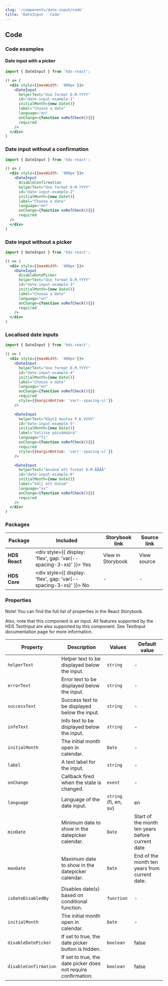 ```yaml
---
slug: '/components/date-input/code'
title: 'DateInput - Code'
---
```





## Code

### Code examples 

#### Date input with a picker
<Playground>


```jsx
import { DateInput } from 'hds-react';

() => (
  <div style={{maxWidth: '400px'}}>
    <DateInput
      helperText="Use format D.M.YYYY"
      id="date-input-example-1"
      initialMonth={new Date()}
      label="Choose a date"
      language="en"
      onChange={function noRefCheck(){}}
      required
    />
  </div>
)
```

</Playground>

### Date input without a confirmation
<Playground>


```jsx
import { DateInput } from 'hds-react';

() => (
  <div style={{maxWidth: '400px'}}>
    <DateInput
      disableConfirmation
      helperText="Use format D.M.YYYY"
      id="date-input-example-2"
      initialMonth={new Date()}
      label="Choose a date"
      language="en"
      onChange={function noRefCheck(){}}
      required
  />
  </div>
)
```

</Playground>

### Date input without a picker
<Playground>


```jsx
import { DateInput } from 'hds-react';

() => (
  <div style={{maxWidth: '400px'}}>
    <DateInput
      disableDatePicker
      helperText="Use format D.M.YYYY"
      id="date-input-example-3"
      initialMonth={new Date()}
      label="Choose a date"
      language="en"
      onChange={function noRefCheck(){}}
      required
    />
  </div>
)
```

</Playground>

### Localised date inputs
<Playground>


```jsx
import { DateInput } from 'hds-react';

() => (
  <div style={{maxWidth: '400px'}}>
    <DateInput
      helperText="Use format D.M.YYYY"
      id="date-input-example-4"
      initialMonth={new Date()}
      label="Choose a date"
      language="en"
      onChange={function noRefCheck(){}}
      required
      style={{marginBottom: 'var(--spacing-s)'}}
    />

    <DateInput
      helperText="Käytä muotoa P.K.VVVV"
      id="date-input-example-5"
      initialMonth={new Date()}
      label="Valitse päivämäärä"
      language="fi"
      onChange={function noRefCheck(){}}
      required
      style={{marginBottom: 'var(--spacing-s)'}}
    />

    <DateInput
      helperText="Använd ett format D.M.ÅÅÅÅ"
      id="date-input-example-6"
      initialMonth={new Date()}
      label="Välj ett datum"
      language="sv"
      onChange={function noRefCheck(){}}
      required
    />
  </div>
)
```

</Playground>


### Packages
| Package           | Included                                                                                        | Storybook link                                                                                                     | Source link                                                                                                                                                                  |
| ----------------- | ----------------------------------------------------------------------------------------------- | ------------------------------------------------------------------------------------------------------------------ | ---------------------------------------------------------------------------------------------------------------------------------------------------------------------------- |
| **HDS React**     | <div style={{ display: 'flex', gap: 'var(--spacing-3-xs)' }}><IconCheckCircleFill /> Yes </div> | <Link openInNewTab openInNewTabAriaLabel="Opens in a new tab" href="/storybook/react/?path=/story/components-dateinput--default">View in Storybook</Link>  | <ExternalLink openInNewTab openInNewTabAriaLabel="Opens in a new tab" href="https://github.com/City-of-Helsinki/helsinki-design-system/blob/master/packages/react/src/components/dateInput/DateInput.tsx">View source</ExternalLink> |
| **HDS Core**      | <div style={{ display: 'flex', gap: 'var(--spacing-3-xs)' }}><IconCrossCircle /> No </div>      | -                                                                                                                  | -                                                                                                                                                                            |

### Properties
Note! You can find the full list of properties in the <Link openInNewTab openInNewTabAriaLabel="Opens in a new tab" href="/storybook/react/?path=/story/components-dateinput--default">React Storybook.</Link>

Also, note that this component is an input. All features supported by the HDS TextInput are also supported by this component. See <InternalLink href="/components/text-input">TextInput documentation page</InternalLink> for more information.

| Property                                         | Description                                                    | Values                                       | Default value                                    |
| ------------------------------------------------ | -------------------------------------------------------------- | -------------------------------------------- | ------------------------------------------------ |
| `helperText`                                     | Helper text to be displayed below the input.                   | `string`                                     | -                                                |
| `errorText`                                      | Error text to be displayed below the input.                    | `string`                                     | -                                                |
| `successText`                                    | Success text to be displayed below the input.                  | `string`                                     | -                                                |
| `infoText`                                       | Info text to be displayed below the input.                     | `string`                                     | -                                                |
| `initialMonth`                                   | The initial month open in calendar.                            | `Date`                                       | -                                                |
| `label`                                          | A text label for the input.                                    | `string`                                     | -                                                |
| `onChange`                                       | Callback fired when the state is changed.                      | `event`                                      | -                                                |
| `language`                                       | Language of the date input.                                    | `string` (fi, en, sv)                        | en                                               |
| `minDate`                                        | Minimum date to show in the datepicker calendar.               | `Date`                                       | Start of the month ten years before current date |
| `maxDate`                                        | Maximum date to show in the datepicker calendar.               | `Date`                                       | End of the month ten years from current date.    |
| `isDateDisabledBy`                               | Disables date(s) based on conditional function.                | `function`                                   | -                                                |
| `initialMonth`                                   | The initial month open in calendar.                            | `Date`                                       | -                                                |
| `disableDatePicker`                              | If set to true, the date picker button is hidden.              | `boolean`                                    | false                                            |
| `disableConfirmation`                            | If set to true, the date picker does not require confirmation. | `boolean`                                    | false                                            |
